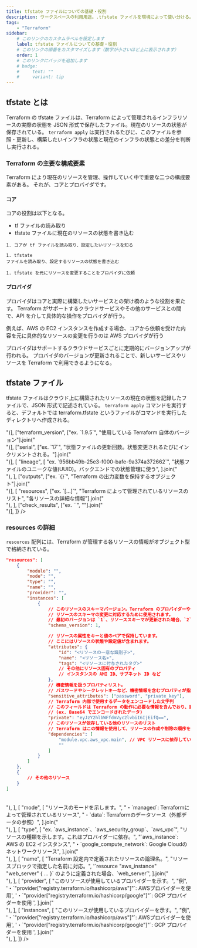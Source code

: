 ```yaml
---
title: tfstate ファイルについての基礎・役割
description: ワークスペースの利用用途。.tfstate ファイルを環境によって使い分ける。
tags:
    - "Terraform"
sidebar:
    # このリンクのカスタムラベルを設定します
    label: tfstate ファイルについての基礎・役割
    # このリンクの順番をカスタマイズします（数字が小さいほど上に表示されます）
    order: 1
    # このリンクにバッジを追加します
    # badge:
    #     text: ""
    #     variant: tip
---
```



## tfstate とは

<LinkPreview url="https://envader.plus/article/221#Terraform%E3%81%AB%E3%81%8A%E3%81%91%E3%82%8Bworkspace%E3%81%A8%E3%81%AF%EF%BC%9F" />

Terraform の tfstate ファイルは、Terraform によって管理されるインフラリソースの実際の状態を JSON 形式で保存したファイル。現在のリソースの状態が保存されている。
`terraform apply` は実行されるたびに、このファイルを参照・更新し、構築したいインフラの状態と現在のインフラの状態との差分を判断し実行される。

### Terraform の主要な構成要素

Terraform により現在のリソースを管理、操作していく中で重要な二つの構成要素がある。
それが、コアとプロバイダです。

#### コア

コアの役割は以下となる。

-   tf ファイルの読み取り
-   tfstate ファイルに現在のリソースの状態を書き込む

<Steps>

    1. コアが tf ファイルを読み取り、設定したいリソースを知る

    1. tfstate
    ファイルを読み取り、設定するリソースの状態を書き込む

    1. tfstate を元にリソースを変更することをプロバイダに依頼

</Steps>

#### プロバイダ

プロバイダはコアと実際に構築したいサービスとの架け橋のような役割を果たす。
Terraform がサポートするクラウドサービスやその他のサービスとの間で、API を介して具体的な操作をプロバイダが行う。

例えば、AWS の EC2 インスタンスを作成する場合、コアから依頼を受けた内容を元に具体的なリソースの変更を行うのは AWS プロバイダが行う

プロバイダはサポートするクラウドサービスごとに定期的にバージョンアップが行われる。
プロバイダのバージョンが更新されることで、新しいサービスやリソースを Terraform で利用できるようになる。

## tfstate ファイル

tfstate ファイルはクラウド上に構築されたリソースの現在の状態を記録したファイルで、JSON 形式で記述されている。
`terraform apply` コマンドを実行すると、デフォルトでは terraform.tfstate というファイルがコマンドを実行したディレクトリへ作成される。

<Table
    caption="tfstate ファイルの主要要素"
    columns={["プロパティ", "説明"]}
    data={[
        ["version", ["ex. `4`", "状態ファイルのバージョン。Terraformの内部で互換性の維持に利用される。"].join("<br/>")],
        ["terraform_version", ["ex. `1.9.5`", "使用している Terraform 自体のバージョン"].join("<br/>")],
        ["serial", ["ex. `17`", "状態ファイルの更新回数。状態変更されるたびにインクリメントされる。"].join("<br/>")],
        [
            "lineage",
            [
                "ex. `956bb49b-25e3-f000-bafe-9a374a372662`",
                "状態ファイルのユニークな値(UUID)。バックエンドでの状態管理に使う",
            ].join("<br/>"),
        ],
        ["outputs", ["ex. `{}`", "Terraform の出力変数を保持するオブジェクト"].join("<br/>")],
        [
            "resources",
            ["ex. `[...]`", "Terraform によって管理されているリソースのリスト", "各リソースの詳細な情報"].join("<br/>"),
        ],
        ["check_results", ["ex. ``", ""].join("<br/>")],
    ]}
/>

### resources の詳細

`resources` 配列には、Terraform が管理する各リソースの情報がオブジェクト型で格納されている。

```json
"resources": [
    {
        "module": "",
        "mode": "",
        "type": "",
        "name": "",
        "provider": "",
        "instances": [
            {
                // このリソースのスキーマバージョン。Terraform のプロバイダーや
                // リソースのスキーマの変更に対応するために使用されます。
                // 最初のバージョンは `1`、リソーススキーマが更新された場合、`2` となる。
                "schema_version": 1,

                // リソースの属性をキーと値のペアで保持しています。
                // ここにはリソースの状態や設定値が含まれます。
                "attributes": {
                    "id": "<リソースの一意な識別子>",
                    "name": "<リソース名>",
                    "tags": "<リソースに付与されたタグ>"
                    // その他にリソース固有のプロパティ
                    // インスタンスの AMI ID、サブネット ID など
                },
                // 機密情報を扱うプロパティリスト。
                // パスワードやシークレットキーなど、機密情報を含むプロパティが指定される。
                "sensitive_attributes": ["password", "private_key"],
                // Terraform 内部で使用するデータをエンコードした文字列
                // このフィールドは Terraform の動作に必要な情報を含んでおり、直接編集や解読は推奨されません。
                // (ex. Base64 でエンコードされたデータ)
                "private": "eyJzY2hlbWFfdmVyc2lvbiI6IjEifQ==",
                // このリソースが依存している他のリソースのリスト
                // Terraform はこの情報を使用して、リソースの作成や削除の順序を決定する依存関係を設定
                "dependencies": [
                    "module.vpc.aws_vpc.main", // VPC リソースに依存している
                    ""
                ]
            }
        ]
    },
    {
        // その他のリソース
    }
]
```

<Table
    caption="リソースオブジェクトのプロパティ"
    columns={["プロパティ", "説明"]}
    data={[
        [
            "module",
            [
                "ex. `module.vpc`, `module.subnet`",
                "リソースが属しているモジュールのパス、モジュールを使用していない場合は空文字列",
            ].join("<br/>"),
        ],
        [
            "mode",
            [
                "リソースのモードを示します。",
                "・`managed`: Terraformによって管理されているリソース",
                "・`data`: Terraformのデータソース（外部データの参照）",
            ].join("<br/>"),
        ],
        [
            "type",
            [
                "ex. `aws_instance`、`aws_security_group`、`aws_vpc`",
                "リソースの種類を示します。これはプロバイダーに依存。",
                "`aws_instance`: AWS の EC2 インスタンス",
                "・`google_compute_network`: Google Cloudのネットワークリソース",
            ].join("<br/>"),
        ],
        [
            "name",
            [
                "Terraform 設定内で定義されたリソースの論理名。",
                "リソースブロックで指定した名前に対応。",
                '`resource "aws_instance" "web_server" { ... }` のように定義された場合、`web_server`',
            ].join("<br/>"),
        ],
        [
            "provider",
            [
                "このリソースが使用しているプロバイダーを示す。",
                "例",
                '・`"provider["registry.terraform.io/hashicorp/aws"]"`: AWSプロバイダーを使用',
                '・`"provider["registry.terraform.io/hashicorp/google"]"`: GCP プロバイダーを使用 ',
            ].join("<br/>"),
        ],
        [
            "instances",
            [
                "このリソースが使用しているプロバイダーを示す。",
                "例",
                '・`"provider["registry.terraform.io/hashicorp/aws"]"`: AWSプロバイダーを使用',
                '・`"provider["registry.terraform.io/hashicorp/google"]"`: GCP プロバイダーを使用 ',
            ].join("<br/>"),
        ],
    ]}
/>
